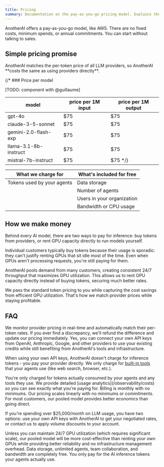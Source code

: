 ```yaml
---
title: Pricing
summary: Documentation on the pay-as-you-go pricing model. Explains the price-match guarantee, what you pay for, and answers common questions about billing and costs.
---
```



AnotherAI offers a pay-as-you-go model, like AWS. There are no fixed costs, minimum spends, or annual commitments. You can start without talking to sales.

## Simple pricing promise

<Callout type="success">
    AnotherAI matches the per-token price of all LLM providers, so AnotherAI **costs the same as using providers directly**.
</Callout>

{/* ### Price per model

[TODO: component with @guillaume]

model | price per 1M input | price per 1M output
--- | --- | ---
gpt-4o | $75 | $75
claude-3-5-sonnet | $75 | $75
gemini-2.0-flash-exp | $75 | $75
llama-3.1-8b-instruct | $75 | $75
mistral-7b-instruct | $75 | $75 */}

| **What we charge for** | **What's included for free** |
|----------|----------|
| Tokens used by your agents | Data storage |
| | Number of agents |
| | Users in your organization |
| | Bandwidth or CPU usage |

## How we make money

Behind every AI model, there are two ways to pay for inference: buy tokens from providers, or rent GPU capacity directly to run models yourself.

Individual customers typically buy tokens because their usage is sporadic: they can't justify renting GPUs that sit idle most of the time. Even when GPUs aren't processing requests, you're still paying for them.

AnotherAI pools demand from many customers, creating consistent 24/7 throughput that maximizes GPU utilization. This allows us to rent GPU capacity directly instead of buying tokens, securing much better rates.

We pass the standard token pricing to you while capturing the cost savings from efficient GPU utilization. That's how we match provider prices while staying profitable.

## FAQ

<Accordions>
<Accordion title="How do you guarantee the same pricing as direct providers?">
We monitor provider pricing in real-time and automatically match their per-token rates. If you ever find a discrepancy, we'll refund the difference and update our pricing immediately.
</Accordion>

<Accordion title="Can I use my existing provider credits with AnotherAI?">
Yes, you can connect your own API keys from OpenAI, Anthropic, Google, and other providers to use your existing credits while still benefiting from AnotherAI's tools and infrastructure.

When using your own API keys, AnotherAI doesn't charge for inference tokens - you pay your provider directly. We only charge for [built-in tools](/agents/tools) that your agents use (like web search, browser, etc.).
</Accordion>

<Accordion title="How is usage tracked and billed?">
You're only charged for tokens actually consumed by your agents and any tools they use. We provide detailed [usage analytics](/observability/costs) so you can see exactly what you're paying for. Billing is monthly with no minimums.
</Accordion>

<Accordion title="What happens if my usage is very high or very low?">
Our pricing scales linearly with no minimums or commitments. For most customers, our pooled model provides better economics than going direct. 

If you're spending over $25,000/month on LLM usage, you have two options: use your own API keys with AnotherAI to get your negotiated rates, or contact us to apply volume discounts to your account.
</Accordion>

<Accordion title="How does this compare to running my own infrastructure?">
Unless you can maintain 24/7 GPU utilization (which requires significant scale), our pooled model will be more cost-effective than renting your own GPUs while providing better reliability and no infrastructure management overhead.
</Accordion>

<Accordion title="Is there a free tier?">
Data storage, unlimited agents, team collaboration, and bandwidth are completely free. You only pay for the AI inference tokens your agents actually use.
</Accordion>
</Accordions>
